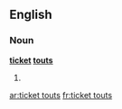==English==

===Noun===
'''[[ticket]] [[tout]]s'''

# {{context|British|lang=en}} {{plural of|ticket tout}}

[[ar:ticket touts]]
[[fr:ticket touts]]